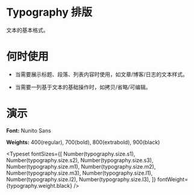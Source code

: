 
<Meta title="通用 /Typography 排版" />

# Typography 排版

文本的基本格式。

# 何时使用

- 当需要展示标题、段落、列表内容时使用，如文章/博客/日志的文本样式。

- 当需要一列基于文本的基础操作时，如拷贝/省略/可编辑。

# 演示

**Font:** Nunito Sans

**Weights:** 400(regular), 700(bold), 800(extrabold), 900(black)

<Typeset
  fontSizes={[
    Number(typography.size.s1),
    Number(typography.size.s2),
    Number(typography.size.s3),
    Number(typography.size.m1),
    Number(typography.size.m2),
    Number(typography.size.m3),
    Number(typography.size.l1),
    Number(typography.size.l2),
    Number(typography.size.l3),
  ]}
  fontWeight={typography.weight.black}
/>
